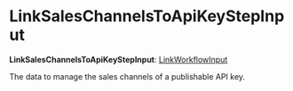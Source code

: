 
# LinkSalesChannelsToApiKeyStepInput

 **LinkSalesChannelsToApiKeyStepInput**: [LinkWorkflowInput](../../../types/CommonTypes/types/types.CommonTypes.LinkWorkflowInput/page.mdx)

The data to manage the sales channels of a publishable API key.
